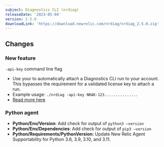 ```yaml
---
subject: Diagnostics CLI (nrdiag)
releaseDate: '2023-05-04'
version: 2.5.0
downloadLink: 'https://download.newrelic.com/nrdiag/nrdiag_2.5.0.zip'
---
```


## Changes
### New feature
`-api-key` command line flag
  * Use your <InlinePopover type="userKey" /> to automatically attach a Diagnostics CLI run to your account. This bypasses the requirement for a validated license key to attach a run.
  * Example usage: `./nrdiag -api-key NRAK-123...............`
  * [Read more here](/docs/new-relic-solutions/solve-common-issues/diagnostics-cli-nrdiag/run-diagnostics-cli-nrdiag/#automatic-api)

### Python agent
- **Python/Env/Version**: Add check for output of `python3 –version`
- **Python/Env/Dependencies**: Add check for output of `pip3 –version`
- **Python/Requirements/PythonVersion:** Update New Relic Agent Supportability for Python 3.6, 3.9, 3.10, and 3.11.
